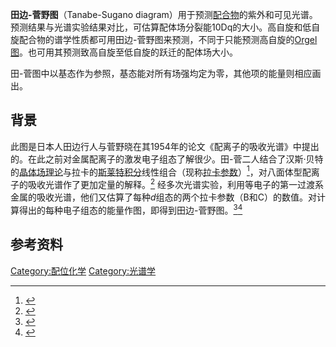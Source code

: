 {{Expand|time=2013-04-14T09:59:28+00:00 }}
'''田边-菅野图'''（Tanabe-Sugano diagram）用于预测[[配合物|配合物]]的紫外和可见光谱。预测结果与光谱实验结果对比，可估算配体场分裂能10Dq的大小。高自旋和低自旋配合物的谱学性质都可用田边-菅野图来预测，不同于只能预测高自旋的[[Orgel图|Orgel图]]。也可用其预测致高自旋至低自旋的跃迁的配体场大小。

田-菅图中以基态作为参照，基态能对所有场强均定为零，其他项的能量则相应画出。

==背景==
此图是日本人田边行人与菅野晓在其1954年的论文《配离子的吸收光谱》中提出的。在此之前对金属配离子的激发电子组态了解很少。田-菅二人结合了汉斯·贝特的[[晶体场理论|晶体场理论]]与拉卡的[[斯莱特积分|斯莱特积分]]线性组合（现称[[拉卡参数|拉卡参数]]）<ref name=Racah42>
{{cite journal
   |first=Giulio
   |last=Racah
   |title=Theory of complex spectra II
   |journal=Physical Review
   |year=1942
   |volume=62
   |issue=
   |pages=438–462
   |doi=10.1103/PhysRev.62.438 }}
</ref>，对八面体型配离子的吸收光谱作了更加定量的解释。<ref name=T-S54-1>
{{cite journal
   |first=Yukito
   |last=Tanabe
   |first2=Satoru
   |last2=Sugano
   |title=On the absorption spectra of complex ions I
   |journal=Journal of the Physical Society of Japan
   |year=1954
   |volume=9
   |issue=5
   |pages=753–766
   |doi=10.1143/JPSJ.9.753 }}
</ref> 经多次光谱实验，利用等电子的第一过渡系金属的吸收光谱，他们又估算了每种''d''组态的两个拉卡参数（B和C）的数值。对计算得出的每种电子组态的能量作图，即得到田边-菅野图。<ref name=T-S54-2>
{{cite journal
   |first=Yukito
   |last=Tanabe
   |first2=Satoru
   |last2=Sugano
   |title=On the absorption spectra of complex ions II
   |journal=Journal of the Physical Society of Japan
   |year=1954
   |volume=9
   |issue=5
   |pages=766–779
   |doi=10.1143/JPSJ.9.766 }}
</ref><ref name=T-S56>
{{cite journal
   |first=Yukito
   |last=Tanabe
   |first2=Satoru
   |last2=Sugano
   |title=On the absorption spectra of complex ions III
   |journal=Journal of the Physical Society of Japan
   |year=1956
   |volume=11
   |issue=8
   |pages=864–877
   |doi=10.1143/JPSJ.11.864 }}
</ref>

==参考资料==
{{reflist}}

{{chem-stub}}

[[Category:配位化学|Category:配位化学]]
[[Category:光谱学|Category:光谱学]]